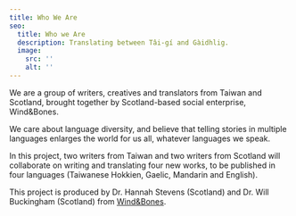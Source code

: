 ```yaml
---
title: Who We Are
seo:
  title: Who we Are
  description: Translating between Tâi-gí and Gàidhlig.
  image:
    src: ''
    alt: ''
---
```



We are a group of writers, creatives and translators from Taiwan and Scotland, brought together by Scotland-based social enterprise, Wind&Bones.

We care about language diversity, and believe that telling stories in multiple languages enlarges the world for us all, whatever languages we speak.

In this project, two writers from Taiwan and two writers from Scotland will collaborate on writing and translating four new works, to be published in four languages (Taiwanese Hokkien, Gaelic, Mandarin and English).

This project is produced by Dr. Hannah Stevens (Scotland) and Dr. Will Buckingham (Scotland) from [Wind&Bones](https://www.windandbones.com).

<Team></Team>
